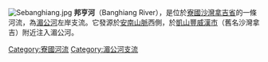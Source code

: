 {{Infobox river 
  | river_name      = 邦亨河
  | image_name      = 
  | image_size      = 
  | caption         = 
  | origin          = [[安南山脈|安南山脈]]
  | mouth           = [[湄公河|湄公河]]（[[凱山豐威漢市|凱山豐威漢市]]附近）
  | basin_countries = [[寮國|寮國]]
  | progression     = 
  | length          = 
  | elevation       = 
  | mouth_elevation = 
  | discharge       = 
  | watershed       = 
  | river_system    =
  | left_tribs      =
  | right_tribs     =
}}
[[Image:Sebanghiang.jpg|thumb]]
'''邦亨河'''（Banghiang River），是位於[[寮國|寮國]][[沙灣拿吉省|沙灣拿吉省]]的一條河流，為[[湄公河|湄公河]]左岸支流。它發源於[[安南山脈|安南山脈]]西側，於[[凱山豐威漢市|凱山豐威漢市]]（舊名沙灣拿吉）附近注入湄公河。

[[Category:寮國河流|Category:寮國河流]]
[[Category:湄公河支流|Category:湄公河支流]]